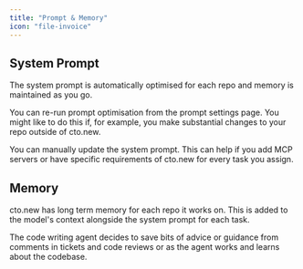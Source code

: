 ```yaml
---
title: "Prompt & Memory"
icon: "file-invoice"
---
```


## System Prompt

The system prompt is automatically optimised for each repo and memory is maintained as you go.

You can re-run prompt optimisation from the prompt settings page. You might like to do this if, for example, you make substantial changes to your repo outside of cto.new.

You can manually update the system prompt. This can help if you add MCP servers or have specific requirements of cto.new for every task you assign.

## Memory

cto.new has long term memory for each repo it works on. This is added to the model's context alongside the system prompt for each task.

The code writing agent decides to save bits of advice or guidance from comments in tickets and code reviews or as the agent works and learns about the codebase.
